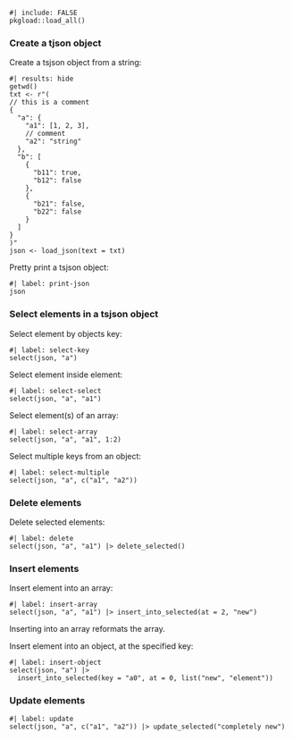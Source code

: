 ```asciicast
#| include: FALSE
pkgload::load_all()
```

### Create a tjson object

Create a tsjson object from a string:

```asciicast
#| results: hide
getwd()
txt <- r"(
// this is a comment
{
  "a": {
    "a1": [1, 2, 3],
    // comment
    "a2": "string"
  },
  "b": [
    {
      "b11": true,
      "b12": false
    },
    {
      "b21": false,
      "b22": false
    }
  ]
}
)"
json <- load_json(text = txt)
```

Pretty print a tsjson object:

```asciicast
#| label: print-json
json
```

### Select elements in a tsjson object

Select element by objects key:

```asciicast
#| label: select-key
select(json, "a")
```

Select element inside element:

```asciicast
#| label: select-select
select(json, "a", "a1")
```

Select element(s) of an array:

```asciicast
#| label: select-array
select(json, "a", "a1", 1:2)
```

Select multiple keys from an object:

```asciicast
#| label: select-multiple
select(json, "a", c("a1", "a2"))
```

### Delete elements

Delete selected elements:

```asciicast
#| label: delete
select(json, "a", "a1") |> delete_selected()
```

### Insert elements

Insert element into an array:

```asciicast
#| label: insert-array
select(json, "a", "a1") |> insert_into_selected(at = 2, "new")
```

Inserting into an array reformats the array.

Insert element into an object, at the specified key:

```asciicast
#| label: insert-object
select(json, "a") |>
  insert_into_selected(key = "a0", at = 0, list("new", "element"))
```

### Update elements

```asciicast
#| label: update
select(json, "a", c("a1", "a2")) |> update_selected("completely new")
```
